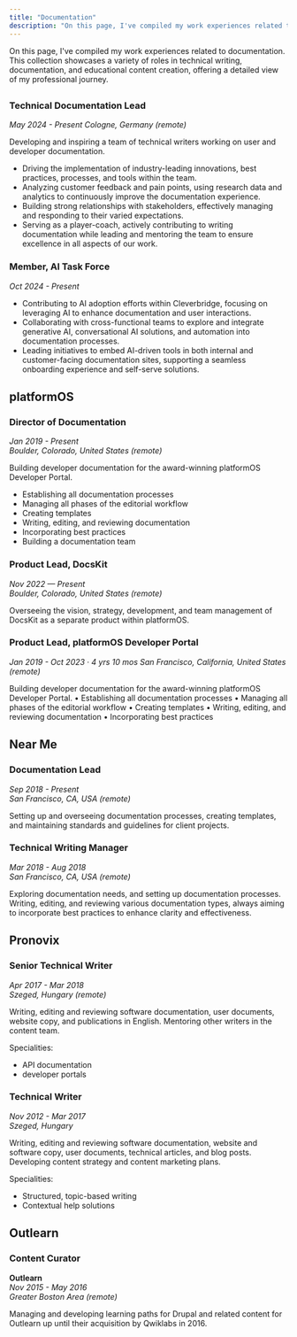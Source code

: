 ```yaml
---
title: "Documentation"
description: "On this page, I've compiled my work experiences related to documentation."
---
```



On this page, I've compiled my work experiences related to documentation. This collection showcases a variety of roles in technical writing, documentation, and educational content creation, offering a detailed view of my professional journey.

## <LogoHeading src="/images/logos/cleverbridge_logo.jpg" alt="Cleverbridge Logo" text="Cleverbridge" />

### Technical Documentation Lead 
*May 2024 - Present* 
*Cologne, Germany (remote)*

Developing and inspiring a team of technical writers working on user and developer documentation.

* Driving the implementation of industry-leading innovations, best practices, processes, and tools within the team. 
* Analyzing customer feedback and pain points, using research data and analytics to continuously improve the documentation experience.
* Building strong relationships with stakeholders, effectively managing and responding to their varied expectations. 
* Serving as a player-coach, actively contributing to writing documentation while leading and mentoring the team to ensure excellence in all aspects of our work.

### Member, AI Task Force
*Oct 2024 - Present* 

* Contributing to AI adoption efforts within Cleverbridge, focusing on leveraging AI to enhance documentation and user interactions.
* Collaborating with cross-functional teams to explore and integrate generative AI, conversational AI solutions, and automation into documentation processes.
* Leading initiatives to embed AI-driven tools in both internal and customer-facing documentation sites, supporting a seamless onboarding experience and self-serve solutions.

## platformOS

### Director of Documentation 
*Jan 2019 - Present*  
*Boulder, Colorado, United States (remote)*  

Building developer documentation for the award-winning platformOS Developer Portal. 

* Establishing all documentation processes 
* Managing all phases of the editorial workflow
* Creating templates
* Writing, editing, and reviewing documentation 
* Incorporating best practices
* Building a documentation team

### Product Lead, DocsKit
*Nov 2022 — Present*  
*Boulder, Colorado, United States (remote)*   

Overseeing the vision, strategy, development, and team management of DocsKit as a separate product within platformOS.

### Product Lead, platformOS Developer Portal
*Jan 2019 - Oct 2023 · 4 yrs 10 mos*
*San Francisco, California, United States (remote)*  

Building developer documentation for the award-winning platformOS Developer Portal. 
• Establishing all documentation processes 
• Managing all phases of the editorial workflow
• Creating templates
• Writing, editing, and reviewing documentation 
• Incorporating best practices

## Near Me 

### Documentation Lead
*Sep 2018 - Present*   
*San Francisco, CA, USA (remote)*  

Setting up and overseeing documentation processes, creating templates, and maintaining standards and guidelines for client projects.

### Technical Writing Manager
*Mar 2018 - Aug 2018*  
*San Francisco, CA, USA (remote)*  

Exploring documentation needs, and setting up documentation processes. Writing, editing, and reviewing various documentation types, always aiming to incorporate best practices to enhance clarity and effectiveness.

## Pronovix

### Senior Technical Writer 
 
*Apr 2017 - Mar 2018*    
*Szeged, Hungary (remote)* 

Writing, editing and reviewing software documentation, user documents, website copy, and publications in English. Mentoring other writers in the content team. 

Specialities: 

* API documentation
* developer portals 

### Technical Writer
*Nov 2012 - Mar 2017*   
*Szeged, Hungary*  

Writing, editing and reviewing software documentation, website and software copy, user documents, technical articles, and blog posts. Developing content strategy and content marketing plans. 

Specialities: 

* Structured, topic-based writing
* Contextual help solutions 

## Outlearn

### Content Curator
**Outlearn**  
*Nov 2015 - May 2016*   
*Greater Boston Area (remote)*    

Managing and developing learning paths for Drupal and related content for Outlearn up until their acquisition by Qwiklabs in 2016. 